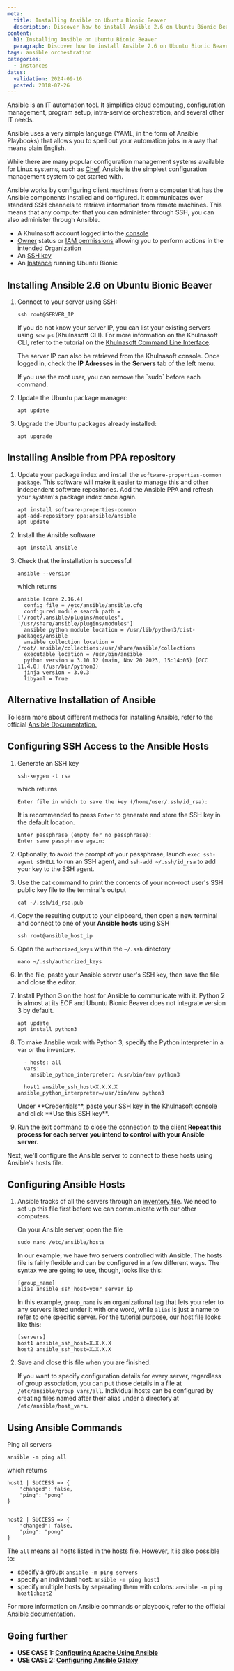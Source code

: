 ```yaml
---
meta:
  title: Installing Ansible on Ubuntu Bionic Beaver
  description: Discover how to install Ansible 2.6 on Ubuntu Bionic Beaver (18.04)
content:
  h1: Installing Ansible on Ubuntu Bionic Beaver
  paragraph: Discover how to install Ansible 2.6 on Ubuntu Bionic Beaver (18.04)
tags: ansible orchestration
categories:
  - instances
dates:
  validation: 2024-09-16
  posted: 2018-07-26
---
```


Ansible is an IT automation tool. It simplifies cloud computing, configuration management, program setup, intra-service orchestration, and several other IT needs.

Ansible uses a very simple language (YAML, in the form of Ansible Playbooks) that allows you to spell out your automation jobs in a way that means plain English.

While there are many popular configuration management systems available for Linux systems, such as [Chef](/tutorials/configure-chef-ubuntu-xenial/), Ansible is the simplest configuration management system to get started with.

Ansible works by configuring client machines from a computer that has the Ansible components installed and configured. It communicates over standard SSH channels to retrieve information from remote machines. This means that any computer that you can administer through SSH, you can also administer through Ansible.

<Macro id="requirements" />

- A Khulnasoft account logged into the [console](https://console.khulnasoft.com)
- [Owner](/identity-and-access-management/iam/concepts/#owner) status or [IAM permissions](/identity-and-access-management/iam/concepts/#permission) allowing you to perform actions in the intended Organization
- An [SSH key](/identity-and-access-management/organizations-and-projects/how-to/create-ssh-key/)
- An [Instance](/compute/instances/how-to/create-an-instance/) running Ubuntu Bionic

## Installing Ansible 2.6 on Ubuntu Bionic Beaver

1. Connect to your server using SSH:
    ```
    ssh root@SERVER_IP
    ```

    If you do not know your server IP, you can list your existing servers using `scw ps` (Khulnasoft CLI). For more information on the Khulnasoft CLI, refer to the tutorial on the [Khulnasoft Command Line Interface](https://www.khulnasoft.com/docs/manage-cloud-servers-with-khulnasoft-cli/).

    The server IP can also be retrieved from the Khulnasoft console. Once logged in, check the **IP Adresses** in the **Servers** tab of the left menu.

    <Message type="note">
    If you use the root user, you can remove the `sudo` before each command.

    </Message>
2. Update the Ubuntu package manager:
    ```
    apt update
    ```
3. Upgrade the Ubuntu packages already installed:
    ```
    apt upgrade
    ```

## Installing Ansible from PPA repository

1. Update your package index and install the `software-properties-common package`. This software will make it easier to manage this and other independent software repositories. Add the Ansible PPA and refresh your system's package index once again.
    ```
    apt install software-properties-common
    apt-add-repository ppa:ansible/ansible
    apt update
    ```
2. Install the Ansible software
    ```
    apt install ansible
    ```
3. Check that the installation is successful
    ```
    ansible --version
    ```

    which returns

    ```
    ansible [core 2.16.4]
      config file = /etc/ansible/ansible.cfg
      configured module search path = ['/root/.ansible/plugins/modules', '/usr/share/ansible/plugins/modules']
      ansible python module location = /usr/lib/python3/dist-packages/ansible
      ansible collection location = /root/.ansible/collections:/usr/share/ansible/collections
      executable location = /usr/bin/ansible
      python version = 3.10.12 (main, Nov 20 2023, 15:14:05) [GCC 11.4.0] (/usr/bin/python3)
      jinja version = 3.0.3
      libyaml = True
    ```

## Alternative Installation of Ansible

To learn more about different methods for installing Ansible, refer to the official [Ansible Documentation.](https://docs.ansible.com/ansible/latest/installation_guide/intro_installation.html#latest-releases-via-apt-ubuntu)

## Configuring SSH Access to the Ansible Hosts

1. Generate an SSH key
    ```
    ssh-keygen -t rsa
    ```

    which returns

    ```
    Enter file in which to save the key (/home/user/.ssh/id_rsa):
    ```

    It is recommended to press `Enter` to generate and store the SSH key in the default location.

    ```
    Enter passphrase (empty for no passphrase):
    Enter same passphrase again:
    ```
2. Optionally, to avoid the prompt of your passphrase, launch `exec ssh-agent $SHELL` to run an SSH agent, and `ssh-add ~/.ssh/id_rsa` to add your key to the SSH agent.
3. Use the cat command to print the contents of your non-root user's SSH public key file to the terminal's output
    ```
    cat ~/.ssh/id_rsa.pub
    ```
4. Copy the resulting output to your clipboard, then open a new terminal and connect to one of your **Ansible hosts** using SSH
    ```
    ssh root@ansible_host_ip
    ```
5. Open the `authorized_keys` within the `~/.ssh` directory
    ```
    nano ~/.ssh/authorized_keys
    ```
6. In the file, paste your Ansible server user's SSH key, then save the file and close the editor.
7. Install Python 3 on the host for Ansible to communicate with it.
    <Message type="note">
    Python 2 is almost at its EOF and Ubuntu Bionic Beaver does not integrate version 3 by default.

    </Message>

    ```
    apt update
    apt install python3
    ```
8. To make Ansbile work with Python 3, specify the Python interpreter in a var or the inventory.
    ```
      - hosts: all
      vars:
        ansible_python_interpreter: /usr/bin/env python3

      host1 ansible_ssh_host=X.X.X.X ansible_python_interpreter=/usr/bin/env python3
    ```

    <Message type="important">
      Under **Credentials**, paste your SSH key in the Khulnasoft console and click **Use this SSH key**.
    </Message>

10. Run the exit command to close the connection to the client
**Repeat this process for each server you intend to control with your Ansible server.**

Next, we'll configure the Ansible server to connect to these hosts using Ansible's hosts file.

## Configuring Ansible Hosts

1. Ansible tracks of all the servers through an [inventory file](https://docs.ansible.com/ansible/latest/user_guide/intro_inventory.html). We need to set up this file first before we can communicate with our other computers.

    On your Ansible server, open the file

    ```
    sudo nano /etc/ansible/hosts
    ```

    In our example, we have two servers controlled with Ansible. The hosts file is fairly flexible and can be configured in a few different ways. The syntax we are going to use, though, looks like this:

    ```
    [group_name]
    alias ansible_ssh_host=your_server_ip
    ```

    In this example, `group_name` is an organizational tag that lets you refer to any servers listed under it with one word, while `alias` is just a name to refer to one specific server. For the tutorial purpose, our host file looks like this:

    ```
    [servers]
    host1 ansible_ssh_host=X.X.X.X
    host2 ansible_ssh_host=X.X.X.X
    ```
2. Save and close this file when you are finished.

    If you want to specify configuration details for every server, regardless of group association, you can put those details in a file at `/etc/ansible/group_vars/all`. Individual hosts can be configured by creating files named after their alias under a directory at `/etc/ansible/host_vars`.

## Using Ansible Commands

Ping all servers

```
ansible -m ping all
```

which returns

```
host1 | SUCCESS => {
    "changed": false,
    "ping": "pong"
}


host2 | SUCCESS => {
    "changed": false,
    "ping": "pong"
}
```

The `all` means all hosts listed in the hosts file. However, it is also possible to:

- specify a group: `ansible -m ping servers`
- specify an individual host: `ansible -m ping host1`
- specify multiple hosts by separating them with colons: `ansible -m ping host1:host2`

For more information on Ansible commands or playbook, refer to the official [Ansible documentation](https://docs.ansible.com/ansible/2.4/ansible-playbook.html).

## Going further

- **USE CASE 1: [Configuring Apache Using Ansible](/tutorials/install-apache-ansible/)**
- **USE CASE 2: [Configuring Ansible Galaxy](/tutorials/ansible-galaxy/)**